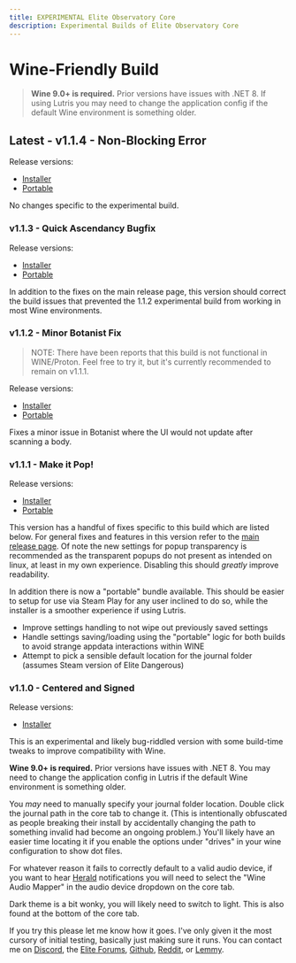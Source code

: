 ```yaml
---
title: EXPERIMENTAL Elite Observatory Core
description: Experimental Builds of Elite Observatory Core
---
```


# Wine-Friendly Build

> **Wine 9.0+ is required.** Prior versions have issues with .NET 8. If using Lutris you may need to change the application config if the default Wine environment is something older.

## Latest - v1.1.4 - Non-Blocking Error

Release versions:
  * [Installer](https://xjph.net/Observatory/1.1.4/WINE-ObservatorySetup.exe)
  * [Portable](https://xjph.net/Observatory/1.1.4/WINE-ObservatoryPortable.zip)

No changes specific to the experimental build.

### v1.1.3 - Quick Ascendancy Bugfix

Release versions:
  * [Installer](https://xjph.net/Observatory/1.1.3/WINE-ObservatorySetup.exe)
  * [Portable](https://xjph.net/Observatory/1.1.3/WINE-ObservatoryPortable.zip)

In addition to the fixes on the main release page, this version should correct the build issues that prevented the 1.1.2 experimental build from working in most Wine environments.

### v1.1.2 - Minor Botanist Fix

> NOTE: There have been reports that this build is not functional in WINE/Proton. Feel free to try it, but it's currently recommended to remain on v1.1.1.

Release versions:
  * [Installer](https://xjph.net/Observatory/1.1.2/WINE-ObservatorySetup.exe)
  * [Portable](https://xjph.net/Observatory/1.1.2/WINE-ObservatoryPortable.zip)

Fixes a minor issue in Botanist where the UI would not update after scanning a body.

### v1.1.1 - Make it Pop!

Release versions:
  * [Installer](https://xjph.net/Observatory/1.1.1/WINE-ObservatorySetup.exe)
  * [Portable](https://xjph.net/Observatory/1.1.1/WINE-ObservatoryPortable.zip)

This version has a handful of fixes specific to this build which are listed below. For general fixes and features in this version refer to the [main release page](/release). Of note the new settings for popup transparency is recommended as the transparent popups do not present as intended on linux, at least in my own experience. Disabling this should *greatly* improve readability.

In addition there is now a "portable" bundle available. This should be easier to setup for use via Steam Play for any user inclined to do so, while the installer is a smoother experience if using Lutris.

- Improve settings handling to not wipe out previously saved settings
- Handle settings saving/loading using the "portable" logic for both builds to avoid strange appdata interactions within WINE
- Attempt to pick a sensible default location for the journal folder (assumes Steam version of Elite Dangerous)

### v1.1.0 - Centered and Signed

Release versions:
  * [Installer](https://xjph.net/Observatory/ObservatoryWineSetup.exe)

This is an experimental and likely bug-riddled version with some build-time tweaks to improve compatibility with Wine.

**Wine 9.0+ is required.** Prior versions have issues with .NET 8. You may need to change the application config in Lutris if the default Wine environment is something older.

You *may* need to manually specify your journal folder location. Double click the journal path in the core tab to change it. (This is intentionally obfuscated as people breaking their install by accidentally changing the path to something invalid had become an ongoing problem.) You'll likely have an easier time locating it if you enable the options under "drives" in your wine configuration to show dot files.

For whatever reason it fails to correctly default to a valid audio device, if you want to hear [Herald](/usage/plugins/herald) notifications you will need to select the "Wine Audio Mapper" in the audio device dropdown on the core tab.

Dark theme is a bit wonky, you will likely need to switch to light. This is also found at the bottom of the core tab.

If you try this please let me know how it goes. I've only given it the most cursory of initial testing, basically just making sure it runs. You can contact me on [Discord](https://discord.gg/RAFDHsY), the [Elite Forums](https://forums.frontier.co.uk/threads/elite-observatory-search-your-journal-for-potentially-interesting-objects-or-notify-you-of-new-ones-on-the-fly-while-exploring.521544/), [Github](https://github.com/Xjph/ObservatoryCore), [Reddit](https://www.reddit.com/user/Xjph/), or [Lemmy](https://lemmy.ca/u/vithigar).